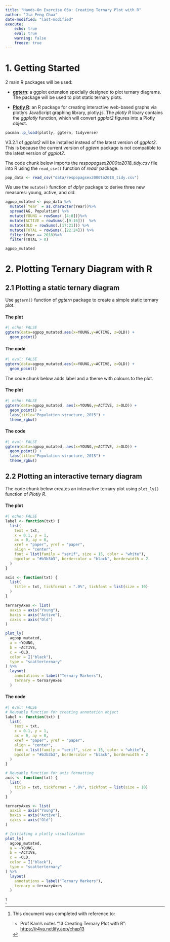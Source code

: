 ```yaml
---
title: "Hands-On Exercise 05a: Creating Ternary Plot with R"
author: "Jia Peng Chua"
date-modified: "last-modified"
execute:
    echo: true
    eval: true
    warning: false
    freeze: true
---
```


# 1. Getting Started

2 main R packages will be used:

-   [**ggtern**](http://www.ggtern.com/): a ggplot extension specially designed to plot ternary diagrams. The package will be used to plot static ternary plots.

-   [**Plotly R**](https://plot.ly/r/): an R package for creating interactive web-based graphs via plotly’s JavaScript graphing library, plotly.js. The *plotly R* libary contains the *ggplotly* function, which will convert *ggplot2* figures into a Plotly object.

```r
pacman::p_load(plotly, ggtern, tidyverse)
```

::: callout-note
V3.2.1 of *ggplot2* will be installed instead of the latest version of *ggplot2*. This is because the current version of *ggtern* package is not compatible to the latest version of *ggplot2*.
:::

The code chunk below imports the *respopagsex2000to2018_tidy.csv* file into R using the `read_csv()` function of *readr* package.

```r
pop_data <- read_csv("data/respopagsex2000to2018_tidy.csv") 
```

We use the `mutate()` function of *dplyr* package to derive three new measures: young, active, and old.

```r
agpop_mutated <- pop_data %>%
  mutate(`Year` = as.character(Year))%>%
  spread(AG, Population) %>%
  mutate(YOUNG = rowSums(.[4:8]))%>%
  mutate(ACTIVE = rowSums(.[9:16]))  %>%
  mutate(OLD = rowSums(.[17:21])) %>%
  mutate(TOTAL = rowSums(.[22:24])) %>%
  filter(Year == 2018)%>%
  filter(TOTAL > 0)

agpop_mutated
```

# 2. Plotting Ternary Diagram with R

## 2.1 Plotting a static ternary diagram

Use `ggtern()` function of *ggtern* package to create a simple static ternary plot.

::: panel-tabset
#### The plot

```r
#| echo: FALSE
ggtern(data=agpop_mutated,aes(x=YOUNG,y=ACTIVE, z=OLD)) +
  geom_point()
```

#### The code

```r
#| eval: FALSE
ggtern(data=agpop_mutated,aes(x=YOUNG,y=ACTIVE, z=OLD)) +
  geom_point()
```
:::

The code chunk below adds label and a theme with colours to the plot.

::: panel-tabset
#### The plot

```r
#| echo: FALSE
ggtern(data=agpop_mutated, aes(x=YOUNG,y=ACTIVE, z=OLD)) +
  geom_point() +
  labs(title="Population structure, 2015") +
  theme_rgbw()
```

#### The code

```r
#| eval: FALSE
ggtern(data=agpop_mutated, aes(x=YOUNG,y=ACTIVE, z=OLD)) +
  geom_point() +
  labs(title="Population structure, 2015") +
  theme_rgbw()
```
:::

## 2.2 Plotting an interactive ternary diagram

The code chunk below creates an interactive ternary plot using `plot_ly()` function of *Plotly R*.

::: panel-tabset
#### The plot

```r
#| echo: FALSE
label <- function(txt) {
  list(
    text = txt, 
    x = 0.1, y = 1,
    ax = 0, ay = 0,
    xref = "paper", yref = "paper", 
    align = "center",
    font = list(family = "serif", size = 15, color = "white"),
    bgcolor = "#b3b3b3", bordercolor = "black", borderwidth = 2
  )
}

axis <- function(txt) {
  list(
    title = txt, tickformat = ".0%", tickfont = list(size = 10)
  )
}

ternaryAxes <- list(
  aaxis = axis("Young"), 
  baxis = axis("Active"), 
  caxis = axis("Old")
)

plot_ly(
  agpop_mutated, 
  a = ~YOUNG, 
  b = ~ACTIVE, 
  c = ~OLD, 
  color = I("black"), 
  type = "scatterternary"
) %>%
  layout(
    annotations = label("Ternary Markers"), 
    ternary = ternaryAxes
  )
```

#### The code

```r
#| eval: FALSE
# Reusable function for creating annotation object
label <- function(txt) {
  list(
    text = txt, 
    x = 0.1, y = 1,
    ax = 0, ay = 0,
    xref = "paper", yref = "paper", 
    align = "center",
    font = list(family = "serif", size = 15, color = "white"),
    bgcolor = "#b3b3b3", bordercolor = "black", borderwidth = 2
  )
}

# Reusable function for axis formatting
axis <- function(txt) {
  list(
    title = txt, tickformat = ".0%", tickfont = list(size = 10)
  )
}

ternaryAxes <- list(
  aaxis = axis("Young"), 
  baxis = axis("Active"), 
  caxis = axis("Old")
)

# Initiating a plotly visualization 
plot_ly(
  agpop_mutated, 
  a = ~YOUNG, 
  b = ~ACTIVE, 
  c = ~OLD, 
  color = I("black"), 
  type = "scatterternary"
) %>%
  layout(
    annotations = label("Ternary Markers"), 
    ternary = ternaryAxes
  )
```
:::

[^1]

[^1]: This document was completed with reference to:

    -   Prof Kam's notes "13 Creating Ternary Plot with R": <https://r4va.netlify.app/chap13>
